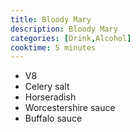 ```yaml
---
title: Bloody Mary
description: Bloody Mary
categories: [Drink,Alcohol]
cooktime: 5 minutes
---
```


- V8
- Celery salt
- Horseradish
- Worcestershire sauce
- Buffalo sauce
